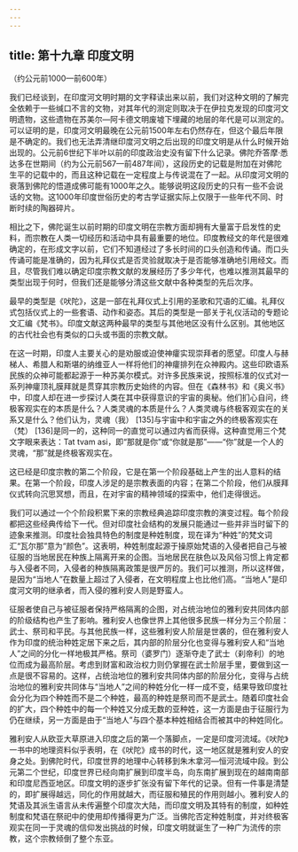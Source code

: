```yaml
---
---
---
```

title: 第十九章 印度文明
---




（约公元前1000—前600年）

我们已经谈到，在印度河文明时期的文字释读出来以前，我们对这种文明的了解完全依赖于一些缄口不言的文物，对其年代的测定则取决于在伊拉克发现的印度河文明遗物，这些遗物在苏美尔—阿卡德文明废墟下埋藏的地层的年代是可以测定的。可以证明的是，印度河文明最晚在公元前1500年左右仍然存在，但这个最后年限是不确定的。我们也无法弄清继印度河文明之后出现的印度文明是从什么时候开始出现的。公元前6世纪下半叶以前的印度政治史没有留下什么记录。佛陀乔答摩·悉达多在世期间（约为公元前567—前487年间），这段历史的记载是附加在对佛陀生平的记载中的，而且这种记载在一定程度上与传说混在了一起。从印度河文明的衰落到佛陀的悟道成佛可能有1000年之久。能够说明这段历史的只有一些不会说话的文物。这1000年印度世俗历史的考古学证据实际上仅限于一些年代不同、时断时续的陶器碎片。

相比之下，佛陀诞生以前时期的印度文明在宗教方面却拥有大量富于启发性的史料，而宗教在人类一切经历和活动中具有最重要的地位。印度教经文的年代是很难确定的，在形成文字以前，它们不知道经过了多长时间的口头创造和传诵。而口头传诵可能是准确的，因为礼拜仪式是否灵验就取决于是否能够准确地引用经文。而且，尽管我们难以确定印度宗教文献的发展经历了多少年代，也难以推测其最早的类型出现于何时，但我们还是能够分清这些文献中各种类型的先后次序。

最早的类型是《吠陀》，这是一部在礼拜仪式上引用的圣歌和咒语的汇编。礼拜仪式包括仪式上的一些套语、动作和姿态。其后的类型是一部关于礼仪活动的专题论文汇编《梵书》。印度文献这两种最早的类型与其他地区没有什么区别。其他地区的古代社会也有类似的口头或书面的宗教文献。

在这一时期，印度人主要关心的是劝服或迫使神癨实现崇拜者的愿望。印度人与赫梯人、希腊人和斯堪的纳维亚人一样将他们的神癨排列在众神殿内。这些印欧语系民族的众神可能都起源于一种苏美尔模式。对许多民族来说，按照标准的仪式对一系列神癨顶礼膜拜就是贯穿其宗教历史始终的内容。但在《森林书》和《奥义书》中，印度人却在进一步探讨人类在其中获得意识的宇宙的奥秘。他们扪心自问，终极客观实在的本质是什么？人类灵魂的本质是什么？人类灵魂与终极客观实在的关系又是什么？他们认为，灵魂（我） [135]与宇宙中和宇宙之外的终极客观实在（梵） [136]是同一的，这种同一的直觉可以通过内省而获得。这种直觉用三个梵文字眼来表达：Tat tvam asi，即“那就是你”或“你就是那”——“你”就是一个人的灵魂，“那”就是终极客观实在。

这已经是印度宗教的第二个阶段，它是在第一个阶段基础上产生的出人意料的结果。在第一个阶段，印度人涉足的是宗教表面的内容；在第二个阶段，他们从膜拜仪式转向沉思冥想，而且，在对宇宙的精神领域的探索中，他们走得很远。

我们可以通过一个个阶段积累下来的宗教经典追踪印度宗教的演变过程。每个阶段都把这些经典传给下一代。但对印度社会结构的发展只能通过一些并非当时留下的迹象来推测。印度社会独具特色的制度是种姓制度，现在译为“种姓”的梵文词汇“瓦尔那”意为“颜色”。这表明，种姓制度起源于操原始梵语的入侵者把自己与被征服的当地居民在种族上隔离开来的企图。当地居民在肤色以及风俗习惯上肯定都与入侵者不同，入侵者的种族隔离政策是很严厉的。我们可以推测，所以这样做，是因为“当地人”在数量上超过了入侵者，在文明程度上也比他们高。“当地人”是印度河文明的继承者，而入侵的雅利安人则是野蛮人。

征服者使自己与被征服者保持严格隔离的企图，对占统治地位的雅利安共同体内部的阶级结构也产生了影响。雅利安人也像世界上其他很多民族一样分为三个阶层：武士、祭司和平民。与其他民族一样，这些雅利安人阶层是世袭的，但在雅利安人作为印度的统治种姓定居下来之后，其内部的阶层分化也变得与雅利安人和“当地人”之间的分化一样地极其严格。祭司（婆罗门）逐渐夺走了武士（刹帝利）的地位而成为最高阶层。考虑到财富和政治权力则仍掌握在武士阶层手里，要做到这一点是很不容易的。这样，占统治地位的雅利安共同体内部的阶层分化，变得与占统治地位的雅利安共同体与“当地人”之间的种姓分化一样一成不变，结果导致印度社会分化为四个种姓而不是二个种姓，最高的种姓是祭司而不是武士。随着印度社会的扩大，四个种姓中的每一个种姓又分成无数的亚种姓，这一方面是由于征服行为仍在继续，另一方面是由于“当地人”与四个基本种姓相结合而被其中的种姓同化。

雅利安人从欧亚大草原进入印度之后的第一个落脚点，一定是印度河流域。《吠陀》一书中的地理资料似乎表明，在《吠陀》成书的时代，这一地区就是雅利安人的安身之处。到佛陀时代，印度世界的地理中心转移到朱木拿河—恒河流域中段。到公元第二个世纪，印度世界已经向南扩展到印度半岛，向东南扩展到现在的越南南部和印度尼西亚地区。印度文明的逐步扩张没有留下年代的记录。但有一件事是清楚的，即扩展得越远，同化的作用就越大，而征服和殖民的作用则越小。雅利安人的梵语及其派生语言从未传遍整个印度次大陆，而印度文明及其特有的制度，如种姓制度和梵语在祭祀中的使用却传播得更为广泛。当佛陀否定种姓制度，并对终极客观实在同一于灵魂的信仰发出挑战的时候，印度文明就诞生了一种广为流传的宗教，这个宗教倾倒了整个东亚。